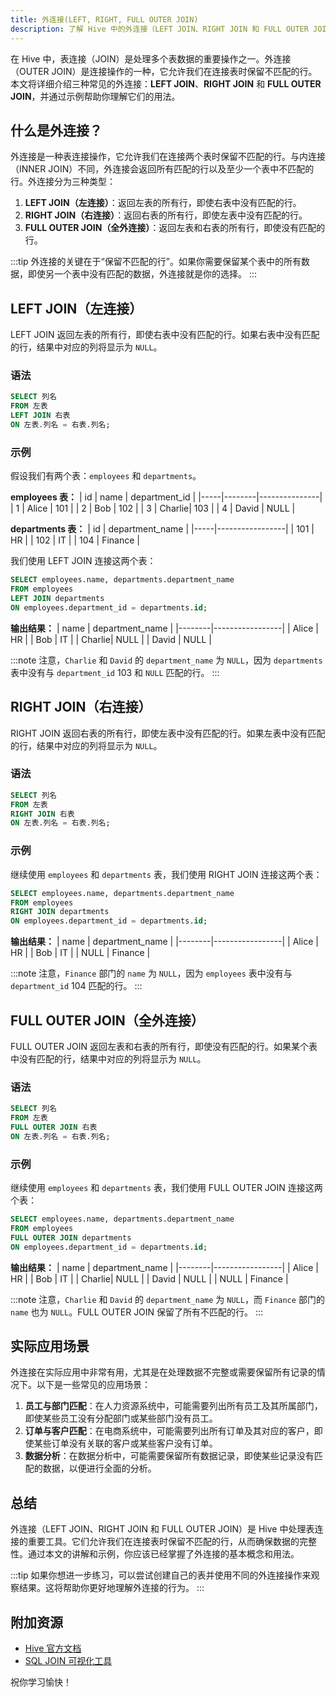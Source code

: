 ```yaml
---
title: 外连接(LEFT, RIGHT, FULL OUTER JOIN)
description: 了解 Hive 中的外连接（LEFT JOIN、RIGHT JOIN 和 FULL OUTER JOIN），掌握如何使用它们处理表连接，并通过实际案例加深理解。
---
```


在 Hive 中，表连接（JOIN）是处理多个表数据的重要操作之一。外连接（OUTER JOIN）是连接操作的一种，它允许我们在连接表时保留不匹配的行。本文将详细介绍三种常见的外连接：**LEFT JOIN**、**RIGHT JOIN** 和 **FULL OUTER JOIN**，并通过示例帮助你理解它们的用法。

## 什么是外连接？

外连接是一种表连接操作，它允许我们在连接两个表时保留不匹配的行。与内连接（INNER JOIN）不同，外连接会返回所有匹配的行以及至少一个表中不匹配的行。外连接分为三种类型：

1. **LEFT JOIN（左连接）**：返回左表的所有行，即使右表中没有匹配的行。
2. **RIGHT JOIN（右连接）**：返回右表的所有行，即使左表中没有匹配的行。
3. **FULL OUTER JOIN（全外连接）**：返回左表和右表的所有行，即使没有匹配的行。

:::tip
外连接的关键在于“保留不匹配的行”。如果你需要保留某个表中的所有数据，即使另一个表中没有匹配的数据，外连接就是你的选择。
:::

## LEFT JOIN（左连接）

LEFT JOIN 返回左表的所有行，即使右表中没有匹配的行。如果右表中没有匹配的行，结果中对应的列将显示为 `NULL`。

### 语法
```sql
SELECT 列名
FROM 左表
LEFT JOIN 右表
ON 左表.列名 = 右表.列名;
```

### 示例
假设我们有两个表：`employees` 和 `departments`。

**employees 表：**
| id  | name   | department_id |
|-----|--------|---------------|
| 1   | Alice  | 101           |
| 2   | Bob    | 102           |
| 3   | Charlie| 103           |
| 4   | David  | NULL          |

**departments 表：**
| id  | department_name |
|-----|-----------------|
| 101 | HR              |
| 102 | IT              |
| 104 | Finance         |

我们使用 LEFT JOIN 连接这两个表：
```sql
SELECT employees.name, departments.department_name
FROM employees
LEFT JOIN departments
ON employees.department_id = departments.id;
```

**输出结果：**
| name   | department_name |
|--------|-----------------|
| Alice  | HR              |
| Bob    | IT              |
| Charlie| NULL            |
| David  | NULL            |

:::note
注意，`Charlie` 和 `David` 的 `department_name` 为 `NULL`，因为 `departments` 表中没有与 `department_id` 103 和 `NULL` 匹配的行。
:::

## RIGHT JOIN（右连接）

RIGHT JOIN 返回右表的所有行，即使左表中没有匹配的行。如果左表中没有匹配的行，结果中对应的列将显示为 `NULL`。

### 语法
```sql
SELECT 列名
FROM 左表
RIGHT JOIN 右表
ON 左表.列名 = 右表.列名;
```

### 示例
继续使用 `employees` 和 `departments` 表，我们使用 RIGHT JOIN 连接这两个表：
```sql
SELECT employees.name, departments.department_name
FROM employees
RIGHT JOIN departments
ON employees.department_id = departments.id;
```

**输出结果：**
| name   | department_name |
|--------|-----------------|
| Alice  | HR              |
| Bob    | IT              |
| NULL   | Finance         |

:::note
注意，`Finance` 部门的 `name` 为 `NULL`，因为 `employees` 表中没有与 `department_id` 104 匹配的行。
:::

## FULL OUTER JOIN（全外连接）

FULL OUTER JOIN 返回左表和右表的所有行，即使没有匹配的行。如果某个表中没有匹配的行，结果中对应的列将显示为 `NULL`。

### 语法
```sql
SELECT 列名
FROM 左表
FULL OUTER JOIN 右表
ON 左表.列名 = 右表.列名;
```

### 示例
继续使用 `employees` 和 `departments` 表，我们使用 FULL OUTER JOIN 连接这两个表：
```sql
SELECT employees.name, departments.department_name
FROM employees
FULL OUTER JOIN departments
ON employees.department_id = departments.id;
```

**输出结果：**
| name   | department_name |
|--------|-----------------|
| Alice  | HR              |
| Bob    | IT              |
| Charlie| NULL            |
| David  | NULL            |
| NULL   | Finance         |

:::note
注意，`Charlie` 和 `David` 的 `department_name` 为 `NULL`，而 `Finance` 部门的 `name` 也为 `NULL`。FULL OUTER JOIN 保留了所有不匹配的行。
:::

## 实际应用场景

外连接在实际应用中非常有用，尤其是在处理数据不完整或需要保留所有记录的情况下。以下是一些常见的应用场景：

1. **员工与部门匹配**：在人力资源系统中，可能需要列出所有员工及其所属部门，即使某些员工没有分配部门或某些部门没有员工。
2. **订单与客户匹配**：在电商系统中，可能需要列出所有订单及其对应的客户，即使某些订单没有关联的客户或某些客户没有订单。
3. **数据分析**：在数据分析中，可能需要保留所有数据记录，即使某些记录没有匹配的数据，以便进行全面的分析。

## 总结

外连接（LEFT JOIN、RIGHT JOIN 和 FULL OUTER JOIN）是 Hive 中处理表连接的重要工具。它们允许我们在连接表时保留不匹配的行，从而确保数据的完整性。通过本文的讲解和示例，你应该已经掌握了外连接的基本概念和用法。

:::tip
如果你想进一步练习，可以尝试创建自己的表并使用不同的外连接操作来观察结果。这将帮助你更好地理解外连接的行为。
:::

## 附加资源

- [Hive 官方文档](https://cwiki.apache.org/confluence/display/Hive/LanguageManual+Joins)
- [SQL JOIN 可视化工具](https://sql-joins.leopard.in.ua/)

祝你学习愉快！